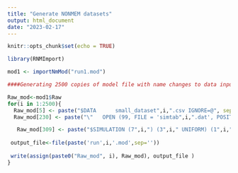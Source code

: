 ```yaml
---
title: "Generate NONMEM datasets"
output: html_document
date: "2023-02-17"
---
```


```r
knitr::opts_chunk$set(echo = TRUE)
```

```r

library(RNMImport)

```

```r
mod1 <- importNmMod("run1.mod")
```

```r

####Generating 2500 copies of model file with name changes to data input file name ###"small_dataset(i).csv" and table output file name "simtab(i).csv"

Raw_mod<-mod1$Raw
for(i in 1:2500){
  Raw_mod[5] <- paste("$DATA      small_dataset",i,".csv IGNORE=@", sep = '') 
  Raw_mod[230] <- paste("\"   OPEN (99, FILE = 'simtab",i,".dat', POSITION='APPEND')", sep='')

   Raw_mod[309] <- paste("$SIMULATION (7",i,") (3",i," UNIFORM) (1",i," UNIFORM) ONLYSIM NSUB=1 ;", sep='' )
 
 output_file<-file(paste('run',i,'.mod',sep=''))
 
 write(assign(paste0("Raw_mod", i), Raw_mod), output_file )
}


```


